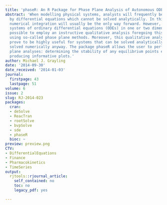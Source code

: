 ```yaml
---
title: 'phaseR: An R Package for Phase Plane Analysis of Autonomous ODE Systems'
abstract: 'When modelling physical systems, analysts will frequently be confronted
  by differential equations which cannot be solved analytically. In this instance,
  numerical integration will usually be the only way forward. However, for autonomous
  systems of ordinary differential equations (ODEs) in one or two dimensions, it is
  possible to employ an instructive qualitative analysis foregoing this requirement,
  using so-called phase plane methods. Moreover, this qualitative analysis can even
  prove to be highly useful for systems that can be solved analytically, or will be
  solved numerically anyway. The package phaseR allows the user to perform such phase
  plane analyses: determining the stability of any equilibrium points easily, and
  producing informative plots.'
author: Michael J. Grayling
date: '2014-09-30'
date_received: '2014-01-03'
journal:
  firstpage: 43
  lastpage: 51
volume: 6
issue: 2
slug: RJ-2014-023
packages:
  cran:
  - deSolve
  - ReacTran
  - rootSolve
  - bvpSolve
  - sde
  - phaseR
  bioc: ~
preview: preview.png
CTV:
- DifferentialEquations
- Finance
- Pharmacokinetics
- TimeSeries
output:
  rjtools::rjournal_article:
    self_contained: no
    toc: no
    legacy_pdf: yes

---
```

